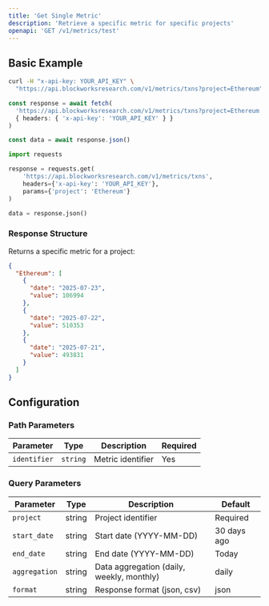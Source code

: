 ```yaml
---
title: 'Get Single Metric'
description: 'Retrieve a specific metric for specific projects'
openapi: 'GET /v1/metrics/test'
---
```



<Endpoint method="GET" path="/v1/metrics/{identifier}" />

## Basic Example

<CodeGroup>

```bash cURL
curl -H "x-api-key: YOUR_API_KEY" \
  "https://api.blockworksresearch.com/v1/metrics/txns?project=Ethereum"
```

```typescript TypeScript
const response = await fetch(
  'https://api.blockworksresearch.com/v1/metrics/txns?project=Ethereum',
  { headers: { 'x-api-key': 'YOUR_API_KEY' } }
)

const data = await response.json()
```

```python Python
import requests

response = requests.get(
    'https://api.blockworksresearch.com/v1/metrics/txns',
    headers={'x-api-key': 'YOUR_API_KEY'},
    params={'project': 'Ethereum'}
)

data = response.json()
```

</CodeGroup>


### Response Structure

Returns a specific metric for a project:

```json
{
  "Ethereum": [
    {
      "date": "2025-07-23",
      "value": 106994
    },
    {
      "date": "2025-07-22",
      "value": 510353
    },
    {
      "date": "2025-07-21",
      "value": 493831
    }
  ]
}
```

## Configuration

### Path Parameters

| Parameter | Type | Description | Required |
|-----------|------|-------------|----------|
| `identifier` | `string` | Metric identifier | Yes |

### Query Parameters

| Parameter | Type | Description | Default |
|-----------|------|-------------|---------|
| `project` | string | Project identifier | Required |
| `start_date` | string | Start date (YYYY-MM-DD) | 30 days ago |
| `end_date` | string | End date (YYYY-MM-DD) | Today |
| `aggregation` | string | Data aggregation (daily, weekly, monthly) | daily |
| `format` | string | Response format (json, csv) | json |
